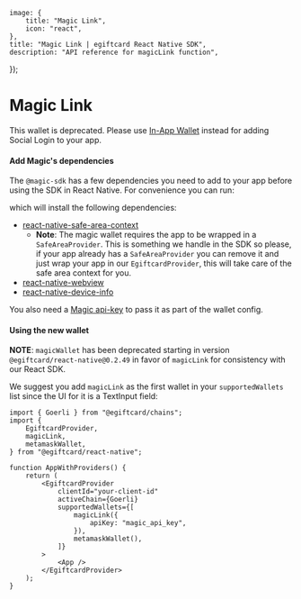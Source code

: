 
	image: {
		title: "Magic Link",
		icon: "react",
	},
	title: "Magic Link | egiftcard React Native SDK",
	description: "API reference for magicLink function",
});

<WalletsBreadcrumb name="Magic Link" slug="magiclink" />

# Magic Link

<Callout variant="warning" title='Deprecated'>

This wallet is deprecated. Please use [In-App Wallet](/react-native/v0/wallets/embedded-wallet) instead for adding Social Login to your app.

</Callout>

#### Add Magic's dependencies

The `@magic-sdk` has a few dependencies you need to add to your app before using the SDK in React Native. For convenience you can run:

<InstallTabs
	npm="npm i react-native-safe-area-context@4.5.3 react-native-webview react-native-device-info"
	yarn="yarn add react-native-safe-area-context@4.5.3 react-native-webview react-native-device-info"
	pnpm="pnpm i react-native-safe-area-context@4.5.3 react-native-webview react-native-device-info"
/>

which will install the following dependencies:

- [react-native-safe-area-context](https://www.npmjs.com/package/react-native-safe-area-context?ref=blog.egiftcard.cc)
  - **Note**: The magic wallet requires the app to be wrapped in a `SafeAreaProvider`. This is something we handle in the SDK so please, if your app already has a `SafeAreaProvider` you can remove it and just wrap your app in our `EgiftcardProvider`, this will take care of the safe area context for you.
- [react-native-webview](https://www.npmjs.com/package/react-native-webview?ref=blog.egiftcard.cc)
- [react-native-device-info](https://www.npmjs.com/package/react-native-device-info?ref=blog.egiftcard.cc)

You also need a [Magic api-key](https://dashboard.magic.link/signup?ref=blog.egiftcard.cc) to pass it as part of the wallet config.

#### Using the new wallet

**NOTE**: `magicWallet` has been deprecated starting in version `@egiftcard/react-native@0.2.49` in favor of `magicLink` for consistency with our React SDK.

We suggest you add `magicLink` as the first wallet in your `supportedWallets` list since the UI for it is a TextInput field:

```tsx
import { Goerli } from "@egiftcard/chains";
import {
	EgiftcardProvider,
	magicLink,
	metamaskWallet,
} from "@egiftcard/react-native";

function AppWithProviders() {
	return (
		<EgiftcardProvider
			clientId="your-client-id"
			activeChain={Goerli}
			supportedWallets={[
				magicLink({
					apiKey: "magic_api_key",
				}),
				metamaskWallet(),
			]}
		>
			<App />
		</EgiftcardProvider>
	);
}
```
